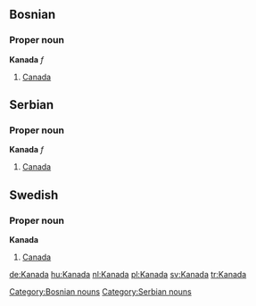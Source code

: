 ==Bosnian==
===Proper noun===
'''Kanada''' ''f''
[[Category:Bosnian nouns]]
#[[Canada]]

==Serbian==
===Proper noun===
'''Kanada''' ''f''
#[[Canada]]
[[Category:Serbian nouns]]

==Swedish==
===Proper noun===
'''Kanada'''
#[[Canada]]

[[de:Kanada]]
[[hu:Kanada]]
[[nl:Kanada]]
[[pl:Kanada]]
[[sv:Kanada]]
[[tr:Kanada]]